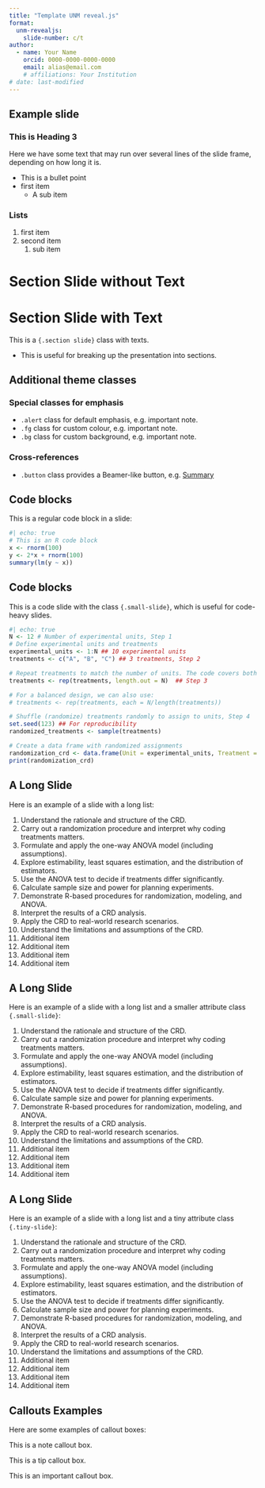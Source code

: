 ```yaml
---
title: "Template UNM reveal.js"
format: 
  unm-revealjs:
    slide-number: c/t
author:
  - name: Your Name
    orcid: 0000-0000-0000-0000
    email: alias@email.com
    # affiliations: Your Institution
# date: last-modified 
---
```


## Example slide

### This is Heading 3

Here we have some text that may run over several lines of the slide frame,
depending on how long it is.

- This is a bullet point
- first item 
    - A sub item

### Lists
1. first item
2. second item
   1. sub item

<!-- Next, we'll brief review some theme-specific components. -->

<!-- - Note that _all_ of the standard Reveal.js
[features](https://quarto.org/docs/presentations/revealjs/)
can be used with this theme, even if we don't highlight them here. -->

# Section Slide without Text {.section-slide}


# Section Slide with Text {.section-slidet}

This is a `{.section slide}` class with texts.

- This is useful for breaking up the presentation into sections.


## Additional theme classes

### Special classes for emphasis

- `.alert` class for default emphasis, e.g. [important note]{.alert}.
- `.fg` class for custom colour, e.g. [important note]{.fg style="--col: #e64173"}.
- `.bg` class for custom background, e.g. [important note]{.bg style="--col: #e64173"}.

### Cross-references

- `.button` class provides a Beamer-like button, e.g.
[[Summary]{.button}](#sec-summary)


## Code blocks

This is a regular code block in a slide:

```r
#| echo: true
# This is an R code block
x <- rnorm(100)
y <- 2*x + rnorm(100)
summary(lm(y ~ x))
``` 


## Code blocks {.small-slide}

This is a code slide with the class `{.small-slide}`, which is useful for code-heavy slides.

```r
#| echo: true
N <- 12 # Number of experimental units, Step 1
# Define experimental units and treatments
experimental_units <- 1:N ## 10 experimental units
treatments <- c("A", "B", "C") ## 3 treatments, Step 2

# Repeat treatments to match the number of units. The code covers both balanced and unbalanced designs.
treatments <- rep(treatments, length.out = N)  ## Step 3

# For a balanced design, we can also use:
# treatments <- rep(treatments, each = N/length(treatments))

# Shuffle (randomize) treatments randomly to assign to units, Step 4
set.seed(123) ## For reproducibility
randomized_treatments <- sample(treatments)

# Create a data frame with randomized assignments
randomization_crd <- data.frame(Unit = experimental_units, Treatment = randomized_treatments)  ## Step 5
print(randomization_crd)
```


## A Long Slide

Here is an example of a slide with a long list:

1.  Understand the rationale and structure of the CRD.
2.  Carry out a randomization procedure and interpret why coding treatments matters.
3.  Formulate and apply the one-way ANOVA model (including assumptions).
4.  Explore estimability, least squares estimation, and the distribution of
    estimators.
5.  Use the ANOVA test to decide if treatments differ significantly.
6.  Calculate sample size and power for planning experiments.
7.  Demonstrate R-based procedures for randomization, modeling, and ANOVA.
8.  Interpret the results of a CRD analysis.
9.  Apply the CRD to real-world research scenarios.
10. Understand the limitations and assumptions of the CRD.
11. Additional item
12. Additional item
13. Additional item
14. Additional item

## A Long Slide {.small-slide}

Here is an example of a slide with a long list and a smaller attribute class `{.small-slide}`:

1.  Understand the rationale and structure of the CRD.
2.  Carry out a randomization procedure and interpret why coding treatments matters.
3.  Formulate and apply the one-way ANOVA model (including assumptions).
4.  Explore estimability, least squares estimation, and the distribution of
    estimators.
5.  Use the ANOVA test to decide if treatments differ significantly.
6.  Calculate sample size and power for planning experiments.
7.  Demonstrate R-based procedures for randomization, modeling, and ANOVA.
8.  Interpret the results of a CRD analysis.
9.  Apply the CRD to real-world research scenarios.
10. Understand the limitations and assumptions of the CRD.
11. Additional item
12. Additional item
13. Additional item
14. Additional item

## A Long Slide {.tiny-slide}

Here is an example of a slide with a long list and a tiny attribute class `{.tiny-slide}`:

1.  Understand the rationale and structure of the CRD.
2.  Carry out a randomization procedure and interpret why coding treatments matters.
3.  Formulate and apply the one-way ANOVA model (including assumptions).
4.  Explore estimability, least squares estimation, and the distribution of
    estimators.
5.  Use the ANOVA test to decide if treatments differ significantly.
6.  Calculate sample size and power for planning experiments.
7.  Demonstrate R-based procedures for randomization, modeling, and ANOVA.
8.  Interpret the results of a CRD analysis.
9.  Apply the CRD to real-world research scenarios.
10. Understand the limitations and assumptions of the CRD.
11. Additional item
12. Additional item
13. Additional item
14. Additional item    

## Callouts Examples

Here are some examples of callout boxes:

::: {.callout-note}
This is a note callout box.
:::

::: {.callout-tip}
This is a tip callout box.
:::

::: {.callout-important}
This is an important callout box.
:::